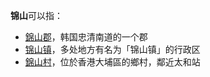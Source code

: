 '''锦山'''可以指：
* [[錦山郡|錦山郡]]，韩国忠清南道的一个郡
* [[锦山镇|锦山镇]]，多处地方有名为「锦山镇」的行政区
* [[錦山村|錦山村]]，位於香港大埔區的鄉村，鄰近太和站
{{disambig|J錦|Cat=二字亚洲地名消歧义}}